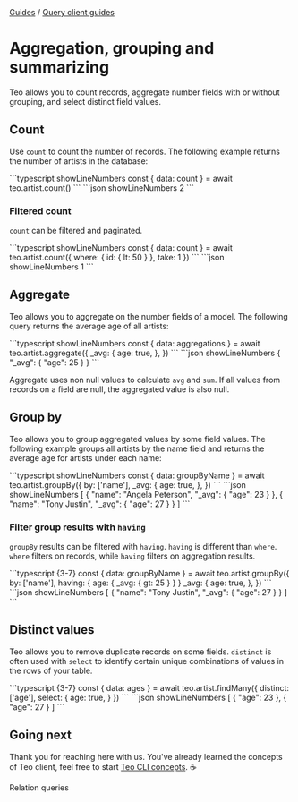 
<div className="breadcrumbs">
  <span className="breadcrumb">
    <a href="/docs/guides">Guides</a>
  </span>
  <span> / </span>
  <span className="breadcrumb">
    <a href="/docs/guides/query-client-guides">Query client guides</a>
  </span>
</div>

# Aggregation, grouping and summarizing

Teo allows you to count records, aggregate number fields with or without
grouping, and select distinct field values.

## Count

Use `count` to count the number of records. The following example returns the
number of artists in the database:

<CodeResult name="HTTP response" defaultOpen={true}>
```typescript showLineNumbers
const { data: count } = await teo.artist.count()
```
```json showLineNumbers
2
```
</CodeResult>

### Filtered count

`count` can be filtered and paginated.

<CodeResult name="HTTP response" defaultOpen={true}>
```typescript showLineNumbers
const { data: count } = await teo.artist.count({
  where: {
    id: { lt: 50 }
  },
  take: 1
})
```
```json showLineNumbers
1
```
</CodeResult>

## Aggregate

Teo allows you to aggregate on the number fields of a model. The following
query returns the average age of all artists:

<CodeResult name="HTTP response" defaultOpen={true}>
```typescript showLineNumbers
const { data: aggregations } = await teo.artist.aggregate({
  _avg: {
    age: true,
  },
})
```
```json showLineNumbers
{
  "_avg": {
    "age": 25
  }
}
```
</CodeResult>

Aggregate uses non null values to calculate `avg` and `sum`. If all values from
records on a field are null, the aggregated value is also null.

## Group by

Teo allows you to group aggregated values by some field values. The following
example groups all artists by the name field and returns the average age for
artists under each name:

<CodeResult name="HTTP response" defaultOpen={true}>
```typescript showLineNumbers
const { data: groupByName } = await teo.artist.groupBy({
  by: ['name'],
  _avg: {
    age: true,
  },
})
```
```json showLineNumbers
[
  {
    "name": "Angela Peterson",
    "_avg": {
      "age": 23
    }
  },
  {
    "name": "Tony Justin",
    "_avg": {
      "age": 27
    }
  }
]
```
</CodeResult>

### Filter group results with `having`

`groupBy` results can be filtered with `having`. `having` is different than
`where`. `where` filters on records, while `having` filters on aggregation
results.

<CodeResult name="HTTP response" defaultOpen={true}>
```typescript {3-7}
const { data: groupByName } = await teo.artist.groupBy({
  by: ['name'],
  having: {
    age: {
      _avg: { gt: 25 }
    }
  }
  _avg: {
    age: true,
  },
})
```
```json showLineNumbers
[
  {
    "name": "Tony Justin",
    "_avg": {
      "age": 27
    }
  }
]
```
</CodeResult>

## Distinct values

Teo allows you to remove duplicate records on some fields. `distinct` is often
used with `select` to identify certain unique combinations of values in the
rows of your table.

<CodeResult name="HTTP response" defaultOpen={true}>
```typescript {3-7}
const { data: ages } = await teo.artist.findMany({
  distinct: ['age'],
  select: {
    age: true,
  }
})
```
```json showLineNumbers
[
  {
    "age": 23
  },
  {
    "age": 27
  }
]
```
</CodeResult>

## Going next

Thank you for reaching here with us. You've already learned the concepts of Teo
client, feel free to start
[Teo CLI concepts](/docs/concepts/components/teo-cli). ☕️

<PrevNext>
  <PrevArticle href="/docs/concepts/components/teo-query-client/relation-queries">Relation queries</PrevArticle>
</PrevNext>
